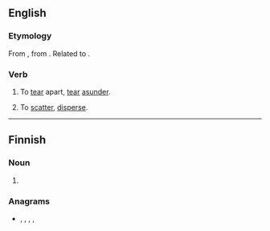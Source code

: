 ==English==

===Etymology===
From {{etyl|enm|en}} {{m|enm|toratten}}, from {{prefix|to||lang=en}} {{m|enm|ratten||to lacerate, tear}}. Related to {{cog|gmh|ratzen||to lacerate, tear}}.

===Verb===
{{en-verb|torats|toratting|toratted}}

# {{lb|en|transitive|obsolete}} To [[tear]] apart, [[tear]] [[asunder]].
# {{lb|en|transitive|obsolete}} To [[scatter]], [[disperse]].

----

==Finnish==

===Noun===
{{head|fi|noun form}}

# {{plural of|tora|lang=fi}}

===Anagrams===
* {{l|fi|ortta}}, {{l|fi|ratot}}, {{l|fi|ratto}}, {{l|fi|rotat}}, {{l|fi|rotta}}